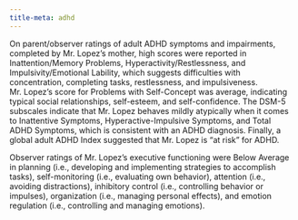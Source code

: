 ```yaml
---
title-meta: adhd
---
```


On parent/observer ratings of adult ADHD symptoms and impairments, completed by Mr. Lopez's mother, high scores were reported in Inattention/Memory Problems, Hyperactivity/Restlessness, and Impulsivity/Emotional Lability, which suggests difficulties with concentration, completing tasks, restlessness, and impulsiveness. Mr. Lopez's score for Problems with Self-Concept was average, indicating typical social relationships, self-esteem, and self-confidence. The DSM-5 subscales indicate that Mr. Lopez behaves mildly atypically when it comes to Inattentive Symptoms, Hyperactive-Impulsive Symptoms, and Total ADHD Symptoms, which is consistent with an ADHD diagnosis. Finally, a global adult ADHD Index suggested that Mr. Lopez is "at risk" for ADHD.

Observer ratings of Mr. Lopez's executive functioning were Below Average in planning (i.e., developing and implementing strategies to accomplish tasks), self-monitoring (i.e., evaluating own behavior), attention (i.e., avoiding distractions), inhibitory control (i.e., controlling behavior or impulses), organization (i.e., managing personal effects), and emotion regulation (i.e., controlling and managing emotions).
